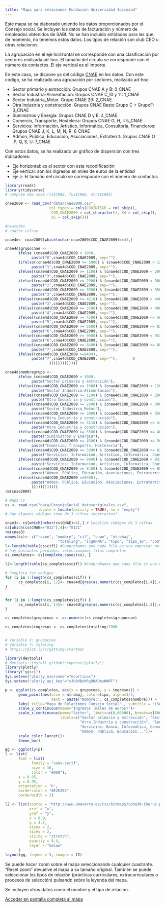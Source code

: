 ```yaml
---
title: "Mapa para relaciones Fundación Universidad Sociedad"
---
```


Este mapa se ha elaborado uniendo los datos proporcionados por el Consejo social. Se incluyen los datos de facturación y número de empleados obtenidos de SABI. No se han incluído entidades para las que, de momento, no tenemos estos datos. Los tipos de relación son club CEO u otras relaciones.

La agrupación en el eje horizontal se corresponde con una clasificación por sectores realizada ad-hoc. El tamaño del círculo se corresponde con el número de contactos. El eje vertical es el importe.


En este caso, se dispone ya del código <a href="https://www.cnae.com.es/lista-actividades.php" target="_blank">CNAE</a> en los datos. Con este código, se ha realizado una agrupación por sectores, realizada ad-hoc:

- Sector primario y extracción: Grupos CNAE A y B: 0_CNAE
- Sector Industria-Alimentación: Grupos CNAE C_10 y 11: 1_CNAE
- Sector Industria_Motor. Grupo CNAE 29: 2_CNAE
- Otra Industria y construcción. Grupos CNAE Resto Grupo C + GrupoF: 3_CNAE
- Suministros y Energía: Grupos CNAE D y E: 4_CNAE
- Comercio, Transporte, Hostelería: Grupos CNAE G, H, I: 5_CNAE
- Servicios: Información, Artístico, Informática, Consultoría, Financieros: Grupos CNAE J, K, L, M, N, R: 6_CNAE
- Admon, Pública, Educación, Asociaciones, Extraterrit: Grupos CNAE O ,P, Q, S, U: 7_CNAE

Con estos datos, se ha realizado un gráfico de dispersión con tres indicadores:

- Eje horizontal: es el sector con esta recodificación
- Eje vertical: son los ingresos en miles de euros de la entidad
- Eje z: El tamaño del círculo se corresponde con el número de contactos

```r
library(readr)
library(tidyverse)
# compute new cnae (cs$CNAE, fus$CNAE, otri$CNAE)

cnae2009 <- read_csv("data/cnae2009.csv", 
                    col_types = cols(CODINTEGR = col_skip(), 
                     COD_CNAE2009 = col_character(), X4 = col_skip(), 
                     X5 = col_skip()))

#newcodes
# cuatro cifras

cnae4d<- cnae2009[which(nchar(cnae2009$COD_CNAE2009)==4),]

cnae4d$grupocnae <- 
      ifelse (cnae4d$COD_CNAE2009 < 1000,
            paste("0",cnae4d$COD_CNAE2009, sep=""),
      (ifelse((cnae4d$COD_CNAE2009 >= 1000) & (cnae4d$COD_CNAE2009 < 1200), 
            paste("1",cnae4d$COD_CNAE2009, sep=""),
      ifelse((cnae4d$COD_CNAE2009 >= 1200) & (cnae4d$COD_CNAE2009 < 2900), 
            paste("3",cnae4d$COD_CNAE2009, sep=""),
      ifelse((cnae4d$COD_CNAE2009 >= 2900) & (cnae4d$COD_CNAE2009 < 3000), 
            paste("2",cnae4d$COD_CNAE2009, sep=""),
      ifelse((cnae4d$COD_CNAE2009 >= 3000) & (cnae4d$COD_CNAE2009 < 3500), 
            paste("3",cnae4d$COD_CNAE2009, sep=""),
      ifelse((cnae4d$COD_CNAE2009 >= 4110) & (cnae4d$COD_CNAE2009 < 4400), 
            paste("3",cnae4d$COD_CNAE2009, sep=""),
      ifelse((cnae4d$COD_CNAE2009 >= 3500) & (cnae4d$COD_CNAE2009 < 4000), 
            paste("4",cnae4d$COD_CNAE2009, sep=""), 
      ifelse((cnae4d$COD_CNAE2009 >= 4500) & (cnae4d$COD_CNAE2009 <= 5630), 
            paste("5",cnae4d$COD_CNAE2009, sep=""),
      ifelse((cnae4d$COD_CNAE2009 >= 5800) & (cnae4d$COD_CNAE2009 <= 8299), 
            paste("6",cnae4d$COD_CNAE2009, sep=""),       
      ifelse((cnae4d$COD_CNAE2009 >= 9000) & (cnae4d$COD_CNAE2009 < 9330), 
            paste("6",cnae4d$COD_CNAE2009, sep=""), 
      ifelse((cnae4d$COD_CNAE2009 >= 8400) & (cnae4d$COD_CNAE2009 <= 8899), 
            paste("7",cnae4d$COD_CNAE2009, sep=""),       
      ifelse((cnae4d$COD_CNAE2009 >=9400), 
            paste("7",cnae4d$COD_CNAE2009, sep=""),       0
                    )))))))))))))

cnae4d$nombregrupo <- 
      ifelse (cnae4d$COD_CNAE2009 < 1000,
            paste("Sector primario y extracción"),
      ifelse((cnae4d$COD_CNAE2009 >= 1000) & (cnae4d$COD_CNAE2009 < 1200), 
            paste("Sector Industria-Alimentación"),
      ifelse((cnae4d$COD_CNAE2009 >= 1200) & (cnae4d$COD_CNAE2009 < 2900), 
            paste("Otra Industria y construcción"),
      ifelse((cnae4d$COD_CNAE2009 >= 2900) & (cnae4d$COD_CNAE2009 < 3000), 
            paste("Sector Industria_Motor"),
      ifelse((cnae4d$COD_CNAE2009 >= 3000) & (cnae4d$COD_CNAE2009 < 3500), 
            paste("Otra Industria y construcción"),
      ifelse((cnae4d$COD_CNAE2009 >= 4110) & (cnae4d$COD_CNAE2009 <= 4400), 
            paste("Otra Industria y construcción"),
      ifelse((cnae4d$COD_CNAE2009 >= 3500) & (cnae4d$COD_CNAE2009 <= 4000), 
            paste("Suministros y Energía"), 
      ifelse((cnae4d$COD_CNAE2009 >= 4500) & (cnae4d$COD_CNAE2009 <= 5630), 
            paste("Comercio, Transporte, Hostelería"),
      ifelse((cnae4d$COD_CNAE2009 >= 5800) & (cnae4d$COD_CNAE2009 <= 8299), 
            paste("Servicios: Información, Artístico, Informática, Consultoría, Financieros"),       
      ifelse((cnae4d$COD_CNAE2009 >= 9000) & (cnae4d$COD_CNAE2009 < 9330), 
            paste("Servicios: Información, Artístico, Informática, Consultoría, Financieros"), 
      ifelse((cnae4d$COD_CNAE2009 >= 8400) & (cnae4d$COD_CNAE2009 <= 8899), 
            paste("Admon. Pública, Educación, Asociaciones, Extraterrit"),       
      ifelse((cnae4d$COD_CNAE2009 >=9400), 
            paste("Admon. Pública, Educación, Asociaciones, Extraterrit"), 0
            ))))))))))))
rm(cnae2009)

# Mapa Cs
cs <- read_csv("data/ConsejoSocial_datosoriginales.csv", 
               locale = locale(asciify = TRUE), na = "empty")
# Hay algunos códigos cnae de 3 cifras incorrectos?

cnae3<- cs[which(nchar(cs$CNAE)<4),] # Localiza códigos de 3 cifras
cs[which(cs$CNAE=="812"),4]<-"8121"
rm(cnae3)
names(cs)<- c("razon", "nombre", "cif", "cnae", "ntrabaj", 
                        "totaling", "ingUPNA", "tipo", "tipo_10", "contacto", "aclaraciones")
l<-length(table(cs$cif)) #Comprobamos que cada fila es una empresa: no lo es
# hay bastantes perdidos: seleccionamos filas completas
cs_completos<- cs[complete.cases(cs), ]

l2<-length(table(cs_completos$cif)) #Comprobamos que cada fila es una empresa: sí lo es

# Completa los códigos
for (i in 1:length(cs_completos$cif)) {
      cs_completos[i, 12]<- cnae4d[grep(as.numeric(cs_completos[i,4]),cnae4d$grupocnae),3]
}


for (i in 1:length(cs_completos$cif)) {
      cs_completos[i, 13]<- cnae4d[grep(as.numeric(cs_completos[i,4]),cnae4d$grupocnae),4]
}

cs_completos$grupocnae <- as.numeric(cs_completos$grupocnae)

cs_completos$ingresos <- cs_completos$totaling/1000


# Variable X: grupocnae
# Variable Y: totaling
# https://plot.ly/r/getting-started/

library(devtools)
# devtools::install_github("ropensci/plotly")
library(plotly)
library("ggsci")
Sys.setenv("plotly_username"="mcortinas")
Sys.setenv("plotly_api_key"="yJb8VBxhRqDRAOesNWRT")

p <- ggplot(cs_completos, aes(x = grupocnae, y = ingresos)) +
      geom_point(aes(size = ntrabaj, color=tipo, alpha=3/4, 
                     text = paste("Nombre:", cs_completos$nombre))) +
      labs( title="Mapa de Relaciones Consejo Social" , subtitle = "(Solo datos completos)") +
      scale_y_continuous(name="Ingresos (miles de euros)")+
      scale_x_continuous(name="Sector", limits=c(0,80000), breaks=c(500,12000,22000,32000, 43000,54000,66000,78000),
                         labels=c("Sector primario y extracción", "Sector Industria-Alimentación", "Sector Industria_Motor",
                                  "Otra Industria y construcción", "Suministros y Energía", "Comercio, Transporte, Hostelería",
                                  "Servicios: Banca, Informática, Consultoría...",
                                  "Admon. Pública, Educación..."))+
      scale_color_lancet()+
      theme_bw()

gg <- ggplotly(p)
l <- list(
      font = list(
            family = "sans-serif",
            size = 16,
            color = "#000"),
      x = 0.05, 
      y = 0.95, 
      orientation = 'h',
      bordercolor = "#E2E2E2",
      borderwidth = 2)

l2 <- list(source = "http://www.unavarra.es/css/bitmaps/upna30-iberus.png?raw=true",
           xref = "x",
           yref = "y",
           x = 0.9,
           y = 3.1,
           sizex = 2,
           sizey = 2,
           sizing = "stretch",
           opacity = 0.4,
           layer = "below"
      )
layout(gg, legend = l, images = l2)
```

Se puede hacer zoom sobre el mapa seleccionando cualquier cuadrante. "Reset zoom" devuelve el mapa a su tamaño original. También se puede seleccionar los tipos de relación (prácticas curriculares, extracurriculares o procesos de selección) pulsando sobre la leyenda del mapa.

Se incluyen otros datos como el nombre y el tipo de relación. 



<a href="maps/mapacs.html" target="_blank">Acceder en pantalla completa al mapa</a>
